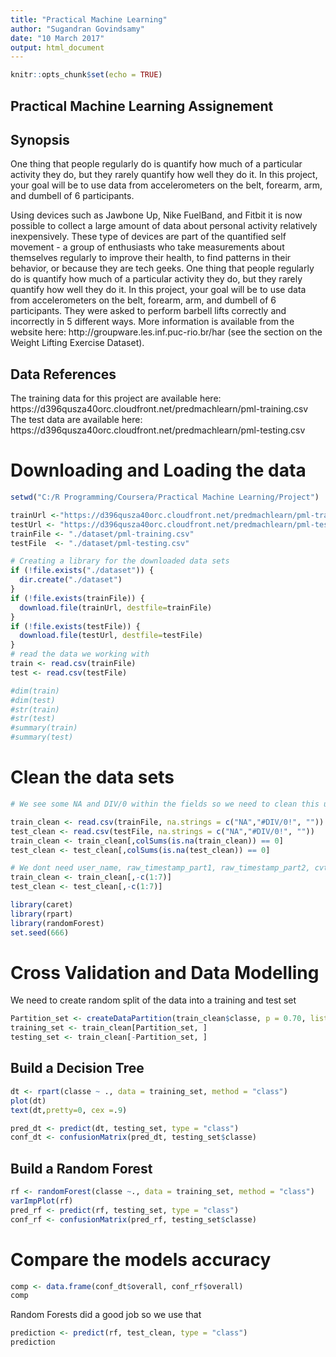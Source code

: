 ---
title: "Practical Machine Learning"
author: "Sugandran Govindsamy"
date: "10 March 2017"
output: html_document
---

```{r setup, include=FALSE}
knitr::opts_chunk$set(echo = TRUE)
```

## Practical Machine Learning Assignement

## Synopsis

One thing that people regularly do is quantify how much of a particular activity they do, but they rarely quantify how well they do it. In this project, your goal will be to use data from accelerometers on the belt, forearm, arm, and dumbell of 6 participants.

Using devices such as Jawbone Up, Nike FuelBand, and Fitbit it is now possible to collect a large amount of data about personal activity relatively inexpensively. These type of devices are part of the quantified self movement - a group of enthusiasts who take measurements about themselves regularly to improve their health, to find patterns in their behavior, or because they are tech geeks. One thing that people regularly do is quantify how much of a particular activity they do, but they rarely quantify how well they do it. In this project, your goal will be to use data from accelerometers on the belt, forearm, arm, and dumbell of 6 participants. They were asked to perform barbell lifts correctly and incorrectly in 5 different ways. More information is available from the website here: http://groupware.les.inf.puc-rio.br/har (see the section on the Weight Lifting Exercise Dataset).

## Data References

The training data for this project are available here:
https://d396qusza40orc.cloudfront.net/predmachlearn/pml-training.csv
The test data are available here:
https://d396qusza40orc.cloudfront.net/predmachlearn/pml-testing.csv

# Downloading and Loading the data
```{r echo = TRUE}
setwd("C:/R Programming/Coursera/Practical Machine Learning/Project")

trainUrl <-"https://d396qusza40orc.cloudfront.net/predmachlearn/pml-training.csv"
testUrl <- "https://d396qusza40orc.cloudfront.net/predmachlearn/pml-testing.csv"
trainFile <- "./dataset/pml-training.csv"
testFile  <- "./dataset/pml-testing.csv"

# Creating a library for the downloaded data sets
if (!file.exists("./dataset")) {
  dir.create("./dataset")
}
if (!file.exists(trainFile)) {
  download.file(trainUrl, destfile=trainFile)
}
if (!file.exists(testFile)) {
  download.file(testUrl, destfile=testFile)
}
# read the data we working with
train <- read.csv(trainFile)
test <- read.csv(testFile)

#dim(train)
#dim(test)
#str(train)
#str(test)
#summary(train)
#summary(test)
```
# Clean the data sets

```{r}
# We see some NA and DIV/0 within the fields so we need to clean this up before we work forward

train_clean <- read.csv(trainFile, na.strings = c("NA","#DIV/0!", ""))
test_clean <- read.csv(testFile, na.strings = c("NA","#DIV/0!", ""))
train_clean <- train_clean[,colSums(is.na(train_clean)) == 0]
test_clean <- test_clean[,colSums(is.na(test_clean)) == 0]

# We dont need user_name, raw_timestamp_part1, raw_timestamp_part2, cvtd_timestamp, new_window, num_window as it is not related to the calculation portion
train_clean <- train_clean[,-c(1:7)]
test_clean <- test_clean[,-c(1:7)]

library(caret)
library(rpart)
library(randomForest)
set.seed(666)
```
# Cross Validation and Data Modelling

We need to create random split of the data into a training and test set

```{r echo = TRUE}
Partition_set <- createDataPartition(train_clean$classe, p = 0.70, list = FALSE)
training_set <- train_clean[Partition_set, ]
testing_set <- train_clean[-Partition_set, ]

```

## Build a Decision Tree
```{r echo = TRUE}

dt <- rpart(classe ~ ., data = training_set, method = "class")
plot(dt)
text(dt,pretty=0, cex =.9)

pred_dt <- predict(dt, testing_set, type = "class")
conf_dt <- confusionMatrix(pred_dt, testing_set$classe)
```

## Build a Random Forest
```{r echo = TRUE}

rf <- randomForest(classe ~., data = training_set, method = "class")
varImpPlot(rf)
pred_rf <- predict(rf, testing_set, type = "class")
conf_rf <- confusionMatrix(pred_rf, testing_set$classe)
```

# Compare the models accuracy

```{r echo = TRUE}
comp <- data.frame(conf_dt$overall, conf_rf$overall)
comp
```

Random Forests did a good job so we use that

```{r echo = TRUE}
prediction <- predict(rf, test_clean, type = "class")
prediction
```





